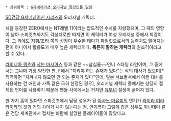 * 상위항목 : [[G제네레이션 오리지널 등장인물 일람]]

[[SD건담 G제네레이션 시리즈]]의 오리지널 캐릭터.

처음 등장한 ZERO에서는 NT레벨 11이라는 압도적인 수치를 자랑했으며, 그 때의 영향이 남아 스피릿츠까지도 각성치로만 따지면 이 캐릭터가 여성 오리지널 중에서 최강이다. 그 외에도 지휘/조타 쪽의 성장이 우수한 데다가 파일럿으로서의 능력치도 떨어지는 편이 아니어서 활용도가 매우 높은 캐릭터이다. '''뭐든지 잘하는 캐릭터'''의 원조격이라고 할 수 있다.

[[라비니아 쿼츠]]와 [[샤논 마시아스]] 등과 같은 ~~삼십줄~~언니 스타일 라인이며, 그 중에서는 그나마 가장 얌전한 편. F에서 "지켜야 하는 존재가 있다"는 식의 대사가 있으며[* 직역하면 "지켜내지 않으면 안 되는 존재가 있다"인데, 일본 서브컬쳐에서 이런 대사를 사용하는 건 애인과 가족 같은 극히 한정된 경우], 오리지널 캐릭터 중에서는 상당히 절제된 언어를 사용하기 때문에 팬들 사이에서는 거지반 [[유부녀]] 설정이 굳어져 있다.

한 가지 흠이 있다면 스피릿츠에서 담당 성우가 된 [[아사노 마유미]]의 연기가 [[라이라 미라 라이라]]의 것과 거의 차이가 나지 않는다는 점. 연기폭이 그렇게 좁은 성우도 아닌데다 같은 건담 세계관에서 겹치는 바람에 실망한 플레이어들이 많았다고. 
